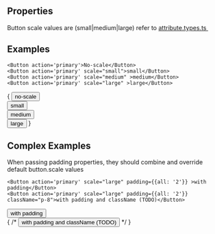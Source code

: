 
## Properties 
Button scale values are (small|medium|large) refer to <a target="_blank" href="https://github.com/bennie-ui/bennie-ui/blob/main/libraries/types/attributes/attribute.types.tsx#L133">attribute.types.ts </a>

## Examples
```
<Button action='primary'>No-scale</Button>
<Button action='primary' scale="small">small</Button>
<Button action='primary' scale="medium" >medium</Button>
<Button action='primary' scale="large" >large</Button>
```

{
  <Unstyled>
    <Button action='primary'>no-scale</Button><br/>
    <Button action='primary' scale="small">small</Button><br/>
    <Button action='primary' scale="medium">medium</Button><br/>
    <Button action='primary' scale="large">large</Button>
  </Unstyled>
}


## Complex Examples

When passing padding properties, they should combine and override default button.scale values
```
<Button action='primary' scale="large" padding={{all: '2'}} >with padding</Button>
<Button action='primary' scale="large" padding={{all: '2'}} className="p-8">with padding and className (TODO)</Button>
```

<Unstyled>
  <Button action='primary' scale="large" padding={{all: '2'}} >with padding</Button> <br/>
  { /* <Button action='primary' scale="large" padding={{all: '2'}} className="p-8">with padding and className (TODO)</Button> */ }
</Unstyled>
